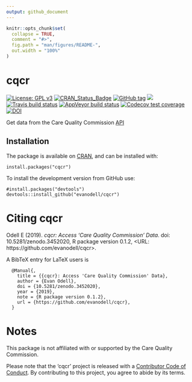 ```yaml
---
output: github_document
---
```


<!-- README.md is generated from README.Rmd. Please edit that file -->

```r
knitr::opts_chunk$set(
  collapse = TRUE,
  comment = "#>",
  fig.path = "man/figures/README-",
  out.width = "100%"
)
```
# cqcr

<!-- badges: start -->
[![License: GPL v3](https://img.shields.io/badge/License-GPLv3-blue.svg)](https://www.gnu.org/licenses/gpl-3.0)
[![CRAN_Status_Badge](https://www.r-pkg.org/badges/version/cqcr)](https://cran.r-project.org/package=cqcr)
[![GitHub tag](https://img.shields.io/github/tag/evanodell/cqcr.svg)](https://github.com/evanodell/cqcr)
[![](https://cranlogs.r-pkg.org/badges/grand-total/cqcr)](https://dgrtwo.shinyapps.io/cranview/)
[![Travis build status](https://travis-ci.org/evanodell/cqcr.svg?branch=master)](https://travis-ci.org/evanodell/cqcr)
[![AppVeyor build status](https://ci.appveyor.com/api/projects/status/github/evanodell/cqcr?branch=master&svg=true)](https://ci.appveyor.com/project/evanodell/cqcr)
[![Codecov test coverage](https://codecov.io/gh/evanodell/cqcr/branch/master/graph/badge.svg)](https://codecov.io/gh/evanodell/cqcr?branch=master)
[![DOI](https://zenodo.org/badge/204009825.svg)](https://zenodo.org/badge/latestdoi/204009825)
<!-- badges: end -->

Get data from the Care Quality Commission [API](https://anypoint.mulesoft.com/exchange/portals/care-quality-commission-5/4d36bd23-127d-4acf-8903-ba292ea615d4/cqc-syndication-1/)

## Installation

The package is available on [CRAN](https://cran.r-project.org/package=cqcr), and can be installed with:

```
install.packages("cqcr")
```


To install the development version from GitHub use:

```
#install.packages("devtools")
devtools::install_github("evanodell/cqcr")
```


# Citing cqcr


Odell E (2019). _cqcr: Access 'Care Quality Commission' Data_. doi: 10.5281/zenodo.3452020, R package version 0.1.2, <URL:
https://github.com/evanodell/cqcr>.

A BibTeX entry for LaTeX users is

```
  @Manual{,
    title = {{cqcr}: Access 'Care Quality Commission' Data},
    author = {Evan Odell},
    doi = {10.5281/zenodo.3452020},
    year = {2019},
    note = {R package version 0.1.2},
    url = {https://github.com/evanodell/cqcr},
  }
```


# Notes

This package is not affiliated with or supported by the Care Quality Commission. 

Please note that the 'cqcr' project is released with a
[Contributor Code of Conduct](https://github.com/evanodell/cqcr/blob/master/CODE_OF_CONDUCT.md).
By contributing to this project, you agree to abide by its terms.

